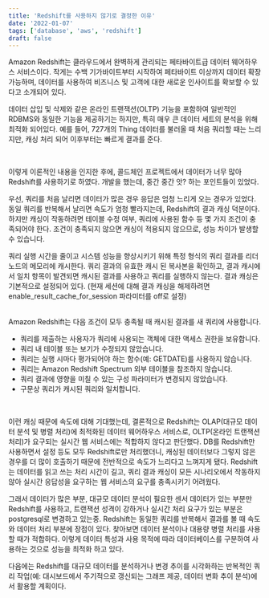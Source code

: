 ```yaml
---
title: 'Redshift를 사용하지 않기로 결정한 이유'
date: '2022-01-07'
tags: ['database', 'aws', 'redshift']
draft: false
---
```


Amazon Redshift는 클라우드에서 완벽하게 관리되는 페타바이트급 데이터 웨어하우스 서비스이다.
작게는 수백 기가바이트부터 시작하여 페타바이트 이상까지 데이터 확장 가능하며, 데이터를 사용하여 비즈니스 및 고객에 대한 새로운 인사이트를 확보할 수 있다고 소개되어 있다.

데이터 삽입 및 삭제와 같은 온라인 트랜잭션(OLTP) 기능을 포함하여 일반적인 RDBMS와 동일한 기능을 제공하기는 하지만, 특히 매우 큰 데이터 세트의 분석을 위해 최적화 되어있다. 예를 들어, 727개의 Thing 데이터를 불러올 때 처음 쿼리할 때는 느리지만, 캐싱 처리 되어 이후부터는 빠르게 결과를 준다.

<br />

이렇게 이론적인 내용을 인지한 후에, 콜드체인 프로젝트에서 데이터가 너무 많아 Redshift를 사용하기로 하였다. 개발을 했는데, 중간 중간 앗? 하는 포인트들이 있었다.

우선, 쿼리를 처음 날리면 데이터가 많은 경우 응답은 엄청 느리게 오는 경우가 있었다. 동일 쿼리를 반복해서 날리면 속도가 엄청 빨라지는데, Redshift의 결과 캐싱 덕분이다. 하지만 캐싱이 작동하려면 테이블 수정 여부, 쿼리에 사용된 함수 등 몇 가지 조건이 충족되어야 한다. 조건이 충족되지 않으면 캐싱이 적용되지 않으므로, 성능 차이가 발생할 수 있습니다.

쿼리 실행 시간을 줄이고 시스템 성능을 향상시키기 위해 특정 형식의 쿼리 결과를 리더 노드의 메모리에 캐시한다. 쿼리 결과의 유효한 캐시 된 복사본을 확인하고, 결과 캐시에서 일치 항목이 발견되면 캐시된 결과를 사용하고 쿼리를 실행하지 않는다.
결과 캐싱은 기본적으로 설정되어 있다. (현재 세션에 대해 결과 캐싱을 해제하려면 enable_result_cache_for_session 파라미터를 off로 설정)

<br />
Amazon Redshift는 다음 조건이 모두 충족될 때 캐시된 결과를 새 쿼리에 사용합니다.

- 쿼리를 제출하는 사용자가 쿼리에 사용되는 객체에 대한 액세스 권한을 보유합니다.
- 쿼리 내 테이블 또는 보기가 수정되지 않았습니다.
- 쿼리는 실행 시마다 평가되어야 하는 함수(예: GETDATE)를 사용하지 않습니다.
- 쿼리는 Amazon Redshift Spectrum 외부 테이블을 참조하지 않습니다.
- 쿼리 결과에 영향을 미칠 수 있는 구성 파라미터가 변경되지 않았습니다.
- 구문상 쿼리가 캐시된 쿼리와 일치합니다.

<br />

이런 캐싱 때문에 속도에 대해 기대했는데, 결론적으로 Redshift는 OLAP(대규모 데이터 분석 및 병렬 처리)에 최적화된 데이터 웨어하우스 서비스로, OLTP(온라인 트랜잭션 처리)가 요구되는 실시간 웹 서비스에는 적합하지 않다고 판단했다. DB를 Redshift만 사용하면서 설정 등도 모두 Redshift로만 처리했더니, 캐싱된 데이터보다 그렇지 않은 경우를 더 많이 호출하기 때문에 전반적으로 속도가 느리다고 느껴지게 됐다. Redshift는 데이터를 읽고 쓰는 처리 시간이 길고, 쿼리 결과 캐싱이 모든 시나리오에서 작동하지 않아 실시간 응답성을 요구하는 웹 서비스의 요구를 충족시키기 어려웠다.

그래서 데이터가 많은 부분, 대규모 데이터 분석이 필요한 센서 데이터가 있는 부분만 Redshift를 사용하고, 트랜잭션 성격이 강하거나 실시간 처리 요구가 있는 부분은 postgresql로 변경하고 있는중. Redshift는 동일한 쿼리를 반복해서 결과를 볼 때 속도와 데이터 처리 부분에 장점이 있다. 찾아보면 데이터 분석이나 대용량 병렬 처리를 사용할 때가 적합하다. 이렇게 데이터 특성과 사용 목적에 따라 데이터베이스를 구분하여 사용하는 것으로 성능을 최적화 하고 있다.

다음에는 Redshift를 대규모 데이터를 분석하거나 변경 추이를 시각화하는 반복적인 쿼리 작업(예: 대시보드에서 주기적으로 갱신되는 그래프 제공, 데이터 변화 추이 분석)에서 활용할 계획이다.

<br />
<br />
